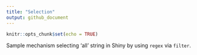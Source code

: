 ```yaml
---
title: "Selection"
output: github_document
---
```


```r
knitr::opts_chunk$set(echo = TRUE)
```

Sample mechanism selecting 'all' string in Shiny by using `regex` via `filter`.
